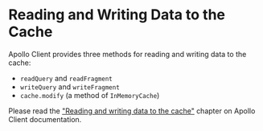 # Reading and Writing Data to the Cache

Apollo Client provides three methods for reading and writing data to the cache:

- `readQuery` and `readFragment`
- `writeQuery` and `writeFragment`
- `cache.modify` (a method of `InMemoryCache`)

Please read the ["Reading and writing data to the cache"](https://apollographql.com/docs/react/caching/cache-interaction) chapter on Apollo Client documentation.
